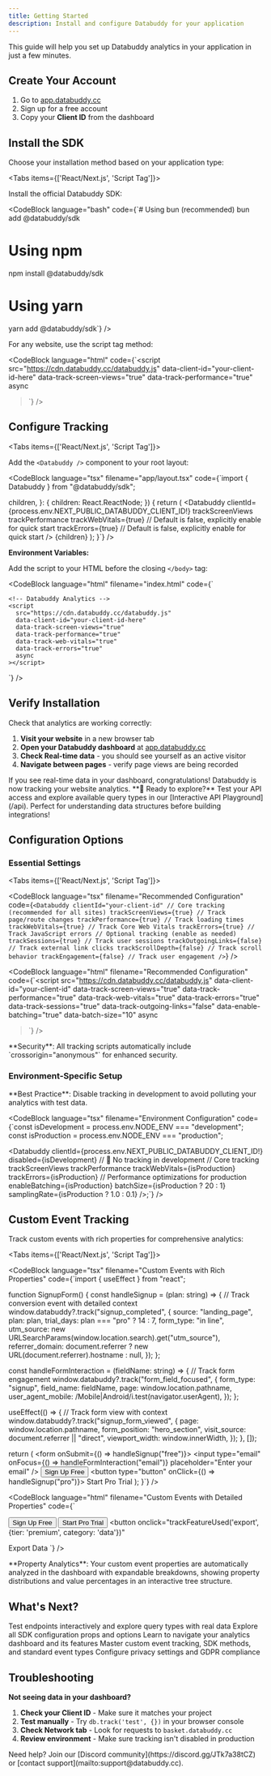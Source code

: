 ```yaml
---
title: Getting Started
description: Install and configure Databuddy for your application
---
```



This guide will help you set up Databuddy analytics in your application in just a few minutes.

<LeapComponent/>

<Steps>
<Step>

## Create Your Account

1. Go to [app.databuddy.cc](https://app.databuddy.cc)
2. Sign up for a free account
3. Copy your **Client ID** from the dashboard

</Step>
<Step>

## Install the SDK

Choose your installation method based on your application type:

<Tabs items={['React/Next.js', 'Script Tag']}>
<Tab value="React/Next.js">

Install the official Databuddy SDK:

<CodeBlock
  language="bash"
  code={`# Using bun (recommended)
bun add @databuddy/sdk

# Using npm
npm install @databuddy/sdk

# Using yarn
yarn add @databuddy/sdk`}
/>

</Tab>
<Tab value="Script Tag">

For any website, use the script tag method:

<CodeBlock
  language="html"
  code={`<script
  src="https://cdn.databuddy.cc/databuddy.js"
  data-client-id="your-client-id-here"
  data-track-screen-views="true"
  data-track-performance="true"
  async
></script>`}
/>

</Tab>
</Tabs>

</Step>
<Step>

## Configure Tracking

<Tabs items={['React/Next.js', 'Script Tag']}>
<Tab value="React/Next.js">

Add the `<Databuddy />` component to your root layout:

<CodeBlock
  language="tsx"
  filename="app/layout.tsx"
  code={`import { Databuddy } from "@databuddy/sdk";

  children,
}: {
  children: React.ReactNode;
}) {
  return (
    <html lang="en">
      <head />
      <body>
        <Databuddy
          clientId={process.env.NEXT_PUBLIC_DATABUDDY_CLIENT_ID!}
          trackScreenViews
          trackPerformance
          trackWebVitals={true} // Default is false, explicitly enable for quick start
          trackErrors={true} // Default is false, explicitly enable for quick start
        />
        {children}
      </body>
    </html>
  );
}`}
/>

**Environment Variables:**

<CodeBlock
  language="bash"
  filename=".env.local"
  code="NEXT_PUBLIC_DATABUDDY_CLIENT_ID=your-client-id-here"
/>

</Tab>
<Tab value="Script Tag">

Add the script to your HTML before the closing `</body>` tag:

<CodeBlock
  language="html"
  filename="index.html"
  code={`<!DOCTYPE html>
<html>
  <head>
    <title>My Website</title>
  </head>
  <body>
    <!-- Your content -->

    <!-- Databuddy Analytics -->
    <script
      src="https://cdn.databuddy.cc/databuddy.js"
      data-client-id="your-client-id-here"
      data-track-screen-views="true"
      data-track-performance="true"
      data-track-web-vitals="true"
      data-track-errors="true"
      async
    ></script>
  </body>
</html>`}
/>

</Tab>
</Tabs>

</Step>
<Step>

## Verify Installation

Check that analytics are working correctly:

1. **Visit your website** in a new browser tab
2. **Open your Databuddy dashboard** at [app.databuddy.cc](https://app.databuddy.cc)
3. **Check Real-time data** - you should see yourself as an active visitor
4. **Navigate between pages** - verify page views are being recorded

<Callout type="success">
  If you see real-time data in your dashboard, congratulations! Databuddy is now
  tracking your website analytics.
</Callout>

<Callout type="info">
  **🔬 Ready to explore?** Test your API access and explore available query
  types in our [Interactive API Playground](/api). Perfect for understanding
  data structures before building integrations!
</Callout>

</Step>
</Steps>

## Configuration Options

### Essential Settings

<Tabs items={['React/Next.js', 'Script Tag']}>
<Tab value="React/Next.js">

<CodeBlock
  language="tsx"
  filename="Recommended Configuration"
  code={`<Databuddy
  clientId="your-client-id"
  // Core tracking (recommended for all sites)
  trackScreenViews={true} // Track page/route changes
  trackPerformance={true} // Track loading times
  trackWebVitals={true} // Track Core Web Vitals
  trackErrors={true} // Track JavaScript errors
  // Optional tracking (enable as needed)
  trackSessions={true} // Track user sessions
  trackOutgoingLinks={false} // Track external link clicks
  trackScrollDepth={false} // Track scroll behavior
  trackEngagement={false} // Track user engagement
/>`}
/>

</Tab>
<Tab value="Script Tag">

<CodeBlock
  language="html"
  filename="Recommended Configuration"
  code={`<script
      src="https://cdn.databuddy.cc/databuddy.js"
      data-client-id="your-client-id"
      data-track-screen-views="true"
      data-track-performance="true"
      data-track-web-vitals="true"
      data-track-errors="true"
      data-track-sessions="true"
      data-track-outgoing-links="false"
      data-enable-batching="true"
      data-batch-size="10"
      async
></script>`}
/>

<Callout type="info">
  **Security**: All tracking scripts automatically include
  `crossorigin="anonymous"` for enhanced security.
</Callout>

</Tab>
</Tabs>

### Environment-Specific Setup

<Callout type="info">
  **Best Practice**: Disable tracking in development to avoid polluting your
  analytics with test data.
</Callout>

<CodeBlock
  language="tsx"
  filename="Environment Configuration"
  code={`const isDevelopment = process.env.NODE_ENV === "development";
const isProduction = process.env.NODE_ENV === "production";

<Databuddy
    clientId={process.env.NEXT_PUBLIC_DATABUDDY_CLIENT_ID!}
    disabled={isDevelopment} // 🚫 No tracking in development
    // Core tracking
    trackScreenViews
    trackPerformance
    trackWebVitals={isProduction}
    trackErrors={isProduction}
    // Performance optimizations for production
    enableBatching={isProduction}
    batchSize={isProduction ? 20 : 1}
    samplingRate={isProduction ? 1.0 : 0.1}
/>;`}
/>

## Custom Event Tracking

Track custom events with rich properties for comprehensive analytics:

<Tabs items={['React/Next.js', 'Script Tag']}>
<Tab value="React/Next.js">

<CodeBlock
  language="tsx"
  filename="Custom Events with Rich Properties"
  code={`import { useEffect } from "react";

function SignupForm() {
  const handleSignup = (plan: string) => {
    // Track conversion event with detailed context
    window.databuddy?.track("signup_completed", {
      source: "landing_page",
      plan: plan,
      trial_days: plan === "pro" ? 14 : 7,
      form_type: "in    line",
      utm_source: new URLSearchParams(window.location.search).get("utm_source"),
      referrer_domain: document.referrer
        ? new URL(document.referrer).hostname
        : null,
    });
  };

  const handleFormInteraction = (fieldName: string) => {
    // Track form engagement
    window.databuddy?.track("form_field_focused", {
      form_type: "signup",
      field_name: fieldName,
      page: window.location.pathname,
      user_agent_mobile: /Mobile|Android/i.test(navigator.userAgent),
    });
  };

  useEffect(() => {
    // Track form view with context
    window.databuddy?.track("signup_form_viewed", {
      page: window.location.pathname,
      form_position: "hero_section",
      visit_source: document.referrer || "direct",
      viewport_width: window.innerWidth,
    });
  }, []);

  return (
    <form onSubmit={() => handleSignup("free")}>
      <input
        type="email"
        onFocus={() => handleFormInteraction("email")}
        placeholder="Enter your email"
      />
      <button type="submit">Sign Up Free</button>
      <button type="button" onClick={() => handleSignup("pro")}>
        Start Pro Trial
      </button>
    </form>
  );
}`}
/>

</Tab>
<Tab value="Script Tag">

<CodeBlock
  language="html"
  filename="Custom Events with Detailed Properties"
  code={`<script>
  // Track button clicks with comprehensive context
  function trackSignup(plan) {
    db.track("signup_completed", {
      source: "landing_page",
      plan: plan,
      trial_days: plan === "pro" ? 14 : 7,
      button_position: "hero",
      page_scroll_depth: Math.round(
        (window.pageYOffset / document.body.scrollHeight) * 100
      ),
      session_page_count: sessionStorage.getItem("page_count") || 1,
    });
  }

  // Track feature usage with user context
  function trackFeatureUsed(feature, context) {
    db.track("feature_used", {
      feature: feature,
      page: window.location.pathname,
      user_tier: context?.tier || "free",
      feature_category: context?.category || "general",
      previous_page: document.referrer || "direct",
      time_on_page: Date.now() - window.pageLoadTime,
    });
  }

  // Track product interactions
  function trackProductView(productId, category) {
    db.track("product_viewed", {
      product_id: productId,
      product_category: category,
      view_source: "product_grid",
      page: window.location.pathname,
      user_returning: localStorage.getItem("returning_user") === "true",
    });
  }

  // Store page load time for time-on-page calculations
  window.pageLoadTime = Date.now();
</script>

<button onclick="trackSignup('free')">Sign Up Free</button>
<button onclick="trackSignup('pro')">Start Pro Trial</button>
<button
  onclick="trackFeatureUsed('export', {tier: 'premium', category: 'data'})"
>
  Export Data
</button>`}
/>

</Tab>
</Tabs>

<Callout type="info">
  **Property Analytics**: Your custom event properties are automatically
  analyzed in the dashboard with expandable breakdowns, showing property
  distributions and value percentages in an interactive tree structure.
</Callout>

## What's Next?

<Cards>
  <Card title="API Playground" href="/api">
    Test endpoints interactively and explore query types with real data
  </Card>
  <Card title="SDK Configuration Guide" href="/docs/sdk#-configuration-options">
    Explore all SDK configuration props and options
  </Card>
  <Card title="Dashboard Guide" href="/docs/dashboard">
    Learn to navigate your analytics dashboard and its features
  </Card>
  <Card
    title="Event Tracking Deep Dive"
    href="/docs/sdk#-sdk-methods-reference"
  >
    Master custom event tracking, SDK methods, and standard event types
  </Card>
  <Card title="Security & Privacy" href="/docs/security">
    Configure privacy settings and GDPR compliance
  </Card>
</Cards>

## Troubleshooting

**Not seeing data in your dashboard?**

1. **Check your Client ID** - Make sure it matches your project
2. **Test manually** - Try `db.track('test', {})` in your browser console
3. **Check Network tab** - Look for requests to `basket.databuddy.cc`
4. **Review environment** - Make sure tracking isn't disabled in production

<Callout type="info">
  Need help? Join our [Discord community](https://discord.gg/JTk7a38tCZ) or
  [contact support](mailto:support@databuddy.cc).
</Callout>
